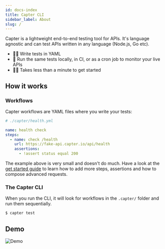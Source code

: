 ```yaml
---
id: docs-index
title: Capter CLI
sidebar_label: About
slug: /
---
```


Capter is a lightweight end-to-end testing tool for APIs. It's language agnostic and can test APIs written in any language (Node.js, Go etc).

- 🧑‍💻 Write tests in YAML
- 🔎 Run the same tests locally, in CI, or as a cron job to monitor your live APIs
- 🏃‍♂️ Takes less than a minute to get started

## How it works

### Workflows

Capter workflows are YAML files where you write your tests:

```yml
# ./capter/health.yml

name: health check
steps:
  - name: check /health
    url: https://fake-api.capter.io/api/health
    assertions:
      - !assert status equal 200
```

The example above is very small and doesn't do much. Have a look at the [get started guide](/cli/guide/getting-started) to learn how to add more steps, assertions and how to compose advanced requests.

### The Capter CLI

When you run the CLI, it will look for workflows in the `.capter/` folder and run them sequentially.

```sh
$ capter test
```

## Demo

![Demo](../src/assets/demos/getting-started.gif)
